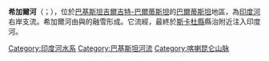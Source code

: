 '''希加爾河'''（{{lang-en|Shigar River}}；{{lang-ur|دریائے شگر}}），位於[[巴基斯坦|巴基斯坦]][[吉爾吉特-巴爾蒂斯坦|吉爾吉特-巴爾蒂斯坦]]的[[巴爾蒂斯坦|巴爾蒂斯坦]]地區，為[[印度河|印度河]]右岸支流。希加爾河由{{link-e in no yxkz 
 1n|巴爾托洛冰川|Baltoro Glacier}}與{{link-en|比阿佛冰川|Biafo Glacier}}的融雪形成。它流經{{link-en|希加爾谷地|Shigar Valley}}，最終於[[斯卡杜縣|斯卡杜縣]]縣治{{link-en|斯卡杜|Skardu}}附近注入印度河。

{{coord|35.336|N|75.637|E|display=title|source:cswiki}}

{{Waters of Pakistan}}

{{Authority control}}

[[Category:印度河水系|Category:印度河水系]]
[[Category:巴基斯坦河流|Category:巴基斯坦河流]]
[[Category:喀喇昆仑山脉|Category:喀喇昆仑山脉]]